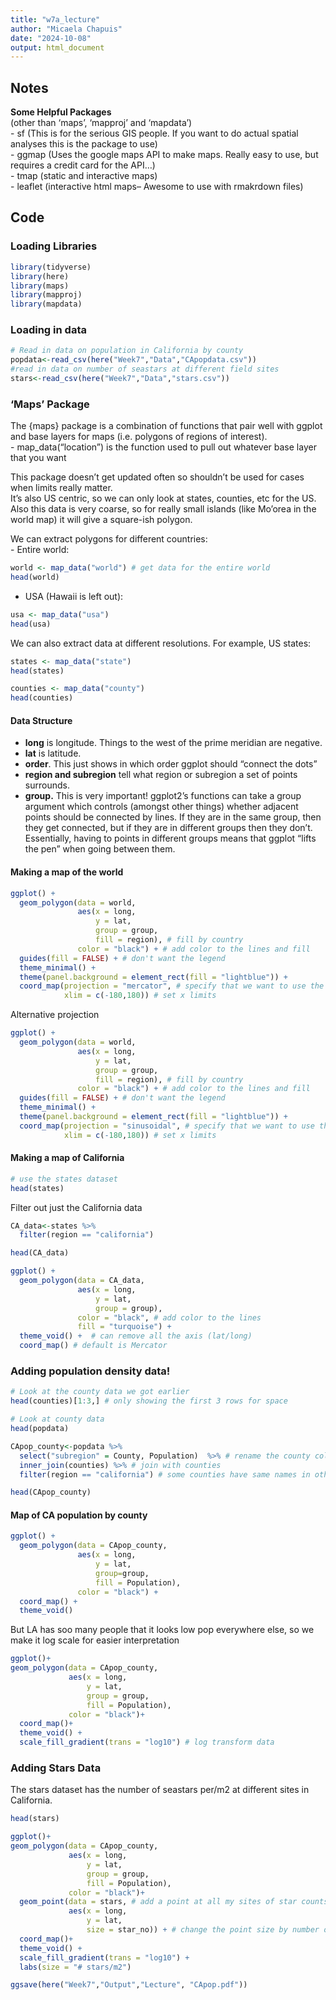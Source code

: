 ```yaml
---
title: "w7a_lecture"
author: "Micaela Chapuis"
date: "2024-10-08"
output: html_document
---
```


## Notes

**Some Helpful Packages**  
(other than 'maps', 'mapproj' and 'mapdata')  
- sf (This is for the serious GIS people. If you want to do actual spatial analyses this is the package to use)  
- ggmap (Uses the google maps API to make maps. Really easy to use, but requires a credit card for the API...)  
- tmap (static and interactive maps)  
- leaflet (interactive html maps-- Awesome to use with rmakrdown files)  

## Code

### Loading Libraries
```r
library(tidyverse)
library(here)
library(maps)
library(mapproj)
library(mapdata)
```

### Loading in data
```r
# Read in data on population in California by county
popdata<-read_csv(here("Week7","Data","CApopdata.csv"))
#read in data on number of seastars at different field sites
stars<-read_csv(here("Week7","Data","stars.csv"))
```


### 'Maps' Package
The {maps} package is a combination of functions that pair well with ggplot and base layers for maps (i.e. polygons of regions of interest).  
- map_data("location") is the function used to pull out whatever base layer that you want

This package doesn't get updated often so shouldn't be used for cases when limits really matter.  
It's also US centric, so we can only look at states, counties, etc for the US.  
Also this data is very coarse, so for really small islands (like Mo'orea in the world map) it will give a square-ish polygon.  

We can extract polygons for different countries:  
- Entire world:
```r
world <- map_data("world") # get data for the entire world
head(world)
```
- USA (Hawaii is left out):
```r
usa <- map_data("usa")
head(usa)
```

We can also extract data at different resolutions. For example, US states:
```r
states <- map_data("state")
head(states)
```

```r
counties <- map_data("county")
head(counties)
```

#### Data Structure
- **long** is longitude. Things to the west of the prime meridian are negative.
- **lat** is latitude.
- **order**. This just shows in which order ggplot should “connect the dots”
- **region and subregion** tell what region or subregion a set of points surrounds.
- **group.** This is very important! ggplot2’s functions can take a group argument which controls (amongst other things) whether adjacent points should be connected by lines. If they are in the same group, then they get connected, but if they are in different groups then they don’t. Essentially, having to points in different groups means that ggplot “lifts the pen” when going between them.

#### Making a map of the world
```r
ggplot() + 
  geom_polygon(data = world, 
               aes(x = long, 
                   y = lat, 
                   group = group,
                   fill = region), # fill by country
               color = "black") + # add color to the lines and fill
  guides(fill = FALSE) + # don't want the legend
  theme_minimal() +
  theme(panel.background = element_rect(fill = "lightblue")) +
  coord_map(projection = "mercator", # specify that we want to use the Mercator projection
            xlim = c(-180,180)) # set x limits
```

Alternative projection
```r
ggplot() + 
  geom_polygon(data = world, 
               aes(x = long, 
                   y = lat, 
                   group = group,
                   fill = region), # fill by country
               color = "black") + # add color to the lines and fill
  guides(fill = FALSE) + # don't want the legend
  theme_minimal() +
  theme(panel.background = element_rect(fill = "lightblue")) +
  coord_map(projection = "sinusoidal", # specify that we want to use the sinusoidal projection
            xlim = c(-180,180)) # set x limits
```

#### Making a map of California
```r
# use the states dataset
head(states)
```

Filter out just the California data
```r
CA_data<-states %>%
  filter(region == "california")

head(CA_data)
```

```r
ggplot() + 
  geom_polygon(data = CA_data, 
               aes(x = long, 
                   y = lat, 
                   group = group),
               color = "black", # add color to the lines
               fill = "turquoise") + 
  theme_void() +  # can remove all the axis (lat/long)
  coord_map() # default is Mercator
```

### Adding population density data!
```r
# Look at the county data we got earlier
head(counties)[1:3,] # only showing the first 3 rows for space
```

```r
# Look at county data
head(popdata)
```

```r
CApop_county<-popdata %>%
  select("subregion" = County, Population)  %>% # rename the county column
  inner_join(counties) %>% # join with counties
  filter(region == "california") # some counties have same names in other states so only keep california

head(CApop_county)
```

#### Map of CA population by county
```r
ggplot() + 
  geom_polygon(data = CApop_county,
               aes(x = long,
                   y = lat,
                   group=group,
                   fill = Population),
               color = "black") + 
  coord_map() +
  theme_void()
```

But LA has soo many people that it looks low pop everywhere else, so we make it log scale for easier interpretation
```r
ggplot()+
geom_polygon(data = CApop_county, 
             aes(x = long, 
                 y = lat, 
                 group = group,
                 fill = Population),  
             color = "black")+
  coord_map()+
  theme_void() +
  scale_fill_gradient(trans = "log10") # log transform data 
```

### Adding Stars Data
The stars dataset has the number of seastars per/m2 at different sites in California.

```r
head(stars)
```

```r
ggplot()+
geom_polygon(data = CApop_county, 
             aes(x = long, 
                 y = lat, 
                 group = group,
                 fill = Population),  
             color = "black")+
  geom_point(data = stars, # add a point at all my sites of star counts
             aes(x = long,
                 y = lat,
                 size = star_no)) + # change the point size by number of stars
  coord_map()+
  theme_void() +
  scale_fill_gradient(trans = "log10") +
  labs(size = "# stars/m2") 

ggsave(here("Week7","Output","Lecture", "CApop.pdf"))
```

